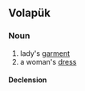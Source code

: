 ==Volapük==

===Noun===
{{vo-noun}}

# lady's [[garment]]
# a woman's [[dress]]

====Declension====
{{vo-decl-noun}}